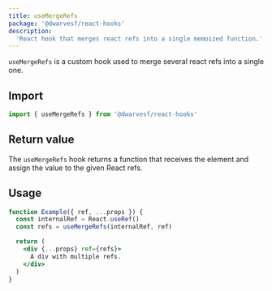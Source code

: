```yaml
---
title: useMergeRefs
package: '@dwarvesf/react-hooks'
description:
  'React hook that merges react refs into a single memoized function.'
---
```


`useMergeRefs` is a custom hook used to merge several react refs into a single
one.

## Import

```js
import { useMergeRefs } from '@dwarvesf/react-hooks'
```

## Return value

The `useMergeRefs` hook returns a function that receives the element and assign
the value to the given React refs.

## Usage

```jsx
function Example({ ref, ...props }) {
  const internalRef = React.useRef()
  const refs = useMergeRefs(internalRef, ref)

  return (
    <div {...props} ref={refs}>
      A div with multiple refs.
    </div>
  )
}
```
